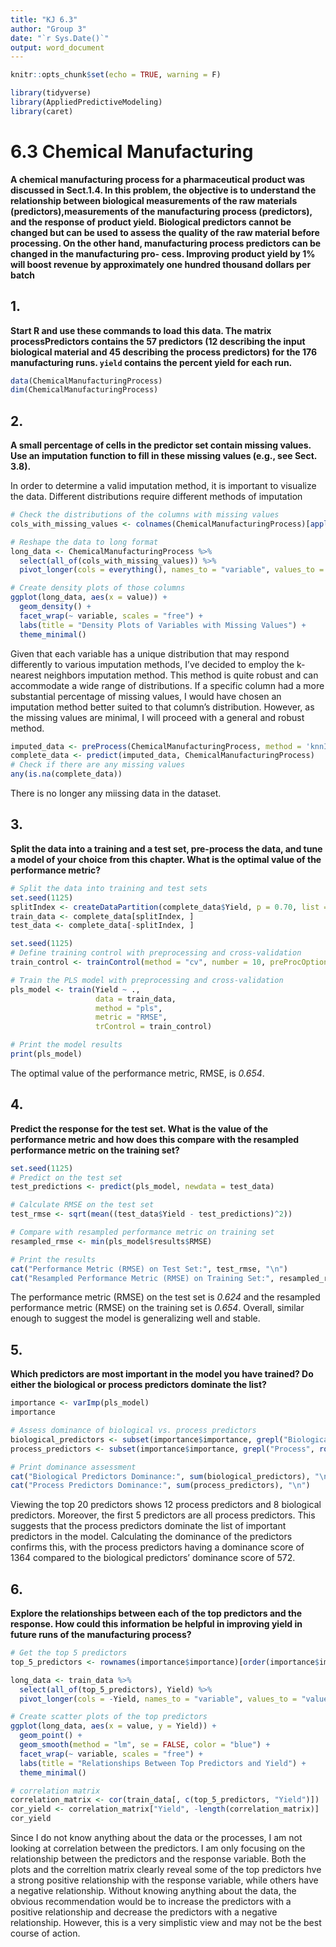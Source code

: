 ```yaml
---
title: "KJ 6.3"
author: "Group 3"
date: "`r Sys.Date()`"
output: word_document
---
```


```r
knitr::opts_chunk$set(echo = TRUE, warning = F)
```

```r
library(tidyverse)
library(AppliedPredictiveModeling)
library(caret)
```

# 6.3 Chemical Manufacturing

**A chemical manufacturing process for a pharmaceutical product was discussed in Sect.1.4. In this problem, the objective is to understand the relationship between biological measurements of the raw materials (predictors),measurements of the manufacturing process (predictors), and the response of product yield. Biological predictors cannot be changed but can be used to assess the quality of the raw material before processing. On the other hand, manufacturing process predictors can be changed in the manufacturing pro- cess. Improving product yield by 1% will boost revenue by approximately one hundred thousand dollars per batch**

## 1.

**Start R and use these commands to load this data. The matrix processPredictors contains the 57 predictors (12 describing the input biological material and 45 describing the process predictors) for the 176 manufacturing runs. `yield` contains the percent yield for each run.**

```r
data(ChemicalManufacturingProcess)
dim(ChemicalManufacturingProcess)
```

## 2.

**A small percentage of cells in the predictor set contain missing values. Use an imputation function to fill in these missing values (e.g., see Sect. 3.8).**

In order to determine a valid imputation method, it is important to visualize the data. Different distributions require different methods of imputation

```r
# Check the distributions of the columns with missing values
cols_with_missing_values <- colnames(ChemicalManufacturingProcess)[apply(ChemicalManufacturingProcess, 2, function(x) any(is.na(x)))]

# Reshape the data to long format
long_data <- ChemicalManufacturingProcess %>%
  select(all_of(cols_with_missing_values)) %>%
  pivot_longer(cols = everything(), names_to = "variable", values_to = "value")

# Create density plots of those columns
ggplot(long_data, aes(x = value)) +
  geom_density() +
  facet_wrap(~ variable, scales = "free") +
  labs(title = "Density Plots of Variables with Missing Values") +
  theme_minimal()
```

Given that each variable has a unique distribution that may respond differently to various imputation methods, I've decided to employ the k-nearest neighbors imputation method. This method is quite robust and can accommodate a wide range of distributions. If a specific column had a more substantial percentage of missing values, I would have chosen an imputation method better suited to that column's distribution. However, as the missing values are minimal, I will proceed with a general and robust method.

```r
imputed_data <- preProcess(ChemicalManufacturingProcess, method = 'knnImpute')
complete_data <- predict(imputed_data, ChemicalManufacturingProcess)
# Check if there are any missing values
any(is.na(complete_data))
```

There is no longer any miissing data in the dataset.

## 3.

**Split the data into a training and a test set, pre-process the data, and tune a model of your choice from this chapter. What is the optimal value of the performance metric?**

```r
# Split the data into training and test sets
set.seed(1125)
splitIndex <- createDataPartition(complete_data$Yield, p = 0.70, list = F)
train_data <- complete_data[splitIndex, ]
test_data <- complete_data[-splitIndex, ]
```

```r
set.seed(1125)
# Define training control with preprocessing and cross-validation
train_control <- trainControl(method = "cv", number = 10, preProcOptions = c("center", "scale", "nzv"))

# Train the PLS model with preprocessing and cross-validation
pls_model <- train(Yield ~ ., 
                   data = train_data, 
                   method = "pls", 
                   metric = "RMSE",
                   trControl = train_control)

# Print the model results
print(pls_model)
```

The optimal value of the performance metric, RMSE, is *0.654*.

## 4.

**Predict the response for the test set. What is the value of the performance metric and how does this compare with the resampled performance metric on the training set?**

```r
set.seed(1125)
# Predict on the test set
test_predictions <- predict(pls_model, newdata = test_data)

# Calculate RMSE on the test set
test_rmse <- sqrt(mean((test_data$Yield - test_predictions)^2))

# Compare with resampled performance metric on training set
resampled_rmse <- min(pls_model$results$RMSE)

# Print the results
cat("Performance Metric (RMSE) on Test Set:", test_rmse, "\n")
cat("Resampled Performance Metric (RMSE) on Training Set:", resampled_rmse, "\n")
```

The performance metric (RMSE) on the test set is *0.624* and the resampled performance metric (RMSE) on the training set is *0.654*. Overall, similar enough to suggest the model is generalizing well and stable.

## 5.

**Which predictors are most important in the model you have trained? Do either the biological or process predictors dominate the list?**

```r
importance <- varImp(pls_model)
importance
```

```r
# Assess dominance of biological vs. process predictors
biological_predictors <- subset(importance$importance, grepl("Biological", rownames(importance$importance)))
process_predictors <- subset(importance$importance, grepl("Process", rownames(importance$importance)))

# Print dominance assessment
cat("Biological Predictors Dominance:", sum(biological_predictors), "\n")
cat("Process Predictors Dominance:", sum(process_predictors), "\n")
```

Viewing the top 20 predictors shows 12 process predictors and 8 biological predictors. Moreover, the first 5 predictors are all process predictors. This suggests that the process predictors dominate the list of important predictors in the model. Calculating the dominance of the predictors confirms this, with the process predictors having a dominance score of 1364 compared to the biological predictors' dominance score of 572.

## 6.

**Explore the relationships between each of the top predictors and the response. How could this information be helpful in improving yield in future runs of the manufacturing process?**

```r
# Get the top 5 predictors
top_5_predictors <- rownames(importance$importance)[order(importance$importance$Overall, decreasing = TRUE)[1:5]]

long_data <- train_data %>%
  select(all_of(top_5_predictors), Yield) %>%
  pivot_longer(cols = -Yield, names_to = "variable", values_to = "value")

# Create scatter plots of the top predictors
ggplot(long_data, aes(x = value, y = Yield)) +
  geom_point() +
  geom_smooth(method = "lm", se = FALSE, color = "blue") +
  facet_wrap(~ variable, scales = "free") +
  labs(title = "Relationships Between Top Predictors and Yield") +
  theme_minimal()
```

```r
# correlation matrix
correlation_matrix <- cor(train_data[, c(top_5_predictors, "Yield")])
cor_yield <- correlation_matrix["Yield", -length(correlation_matrix)]
cor_yield
```

Since I do not know anything about the data or the processes, I am not looking at correlation between the predictors. I am only focusing on the relationship between the predictors and the response variable. Both the plots and the correltion matrix clearly reveal some of the top predictors hve a strong positive relationship with the response variable, while others have a negative relationship. Without knowing anything about the data, the obvious recommendation would be to increase the predictors with a positive relationship and decrease the predictors with a negative relationship. However, this is a very simplistic view and may not be the best course of action.
